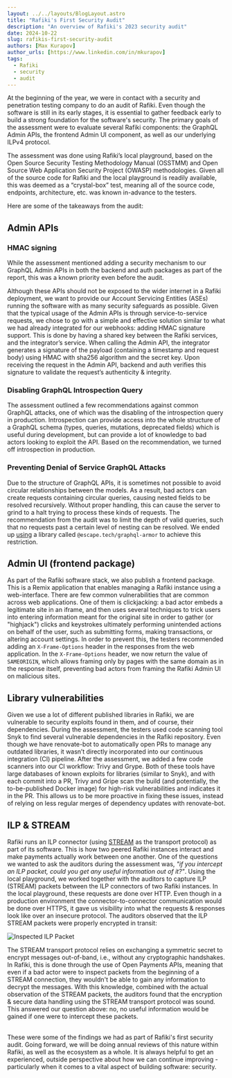 ```yaml
---
layout: ../../layouts/BlogLayout.astro
title: "Rafiki's First Security Audit"
description: "An overview of Rafiki's 2023 security audit"
date: 2024-10-22
slug: rafikis-first-security-audit
authors: [Max Kurapov]
author_urls: [https://www.linkedin.com/in/mkurapov]
tags:
  - Rafiki
  - security
  - audit
---
```


At the beginning of the year, we were in contact with a security and penetration testing company to do an audit of Rafiki. Even though the software is still in its early stages, it is essential to gather feedback early to build a strong foundation for the software's security. The primary goals of the assessment were to evaluate several Rafiki components: the GraphQL Admin APIs, the frontend Admin UI component, as well as our underlying ILPv4 protocol.

The assessment was done using Rafiki’s local playground, based on the Open Source Security Testing Methodology Manual (OSSTMM) and Open Source Web Application Security Project (OWASP) methodologies. Given all of the source code for Rafiki and the local playground is readily available, this was deemed as a “crystal-box” test, meaning all of the source code, endpoints, architecture, etc. was known in-advance to the testers. 

Here are some of the takeaways from the audit:

## Admin APIs
### HMAC signing
While the assessment mentioned adding a security mechanism to our GraphQL Admin APIs in both the backend and auth packages as part of the report, this was a known priority even before the audit.

Although these APIs should not be exposed to the wider internet in a Rafiki deployment, we want to provide our Account Servicing Entities (ASEs) running the software with as many security safeguards as possible. Given that the typical usage of the Admin APIs is through service-to-service requests, we chose to go with a simple and effective solution similar to what we had already integrated for our webhooks: adding HMAC signature support. This is done by having a shared key between the Rafiki services, and the integrator’s service. When calling the Admin API, the integrator generates a signature of the payload (containing a timestamp and request body) using HMAC with sha256 algorithm and the secret key. Upon receiving the request in the Admin API, backend and auth verifies this signature to validate the request’s authenticity & integrity.

### Disabling GraphQL Introspection Query
The assessment outlined a few recommendations against common GraphQL attacks, one of which was the disabling of the introspection query in production. Introspection can provide access into the whole structure of a GraphQL schema (types, queries, mutations, deprecated fields) which is useful during development, but can provide a lot of knowledge to bad actors looking to exploit the API. Based on the recommendation, we turned off introspection in production.

### Preventing Denial of Service GraphQL Attacks
Due to the structure of GraphQL APIs, it is sometimes not possible to avoid circular relationships between the models. As a result, bad actors can create requests containing circular queries, causing nested fields to be resolved recursively. Without proper handling, this can cause the server to grind to a halt trying to process these kinds of requests. The recommendation from the audit was to limit the depth of valid queries, such that no requests past a certain level of nesting can be resolved. We ended up [using](https://github.com/interledger/rafiki/pull/2537) a library called `@escape.tech/graphql-armor` to achieve this restriction.

## Admin UI (frontend package)
As part of the Rafiki software stack, we also publish a frontend package. This is a Remix application that enables managing a Rafiki instance using a web-interface. There are few common vulnerabilities that are common across web applications. One of them is clickjacking: a bad actor embeds a legitimate site in an iframe, and then uses several techniques to trick users into entering information meant for the original site in order to gather (or "highjack") clicks and keystrokes ultimately performing unintended actions on behalf of the user, such as submitting forms, making transactions, or altering account settings. In order to prevent this, the testers recommended adding an `X-Frame-Options` header in the responses from the web application. In the `X-Frame-Options` header, we now return the value of `SAMEORIGIN`, which allows framing only by pages with the same domain as in the response itself, preventing bad actors from framing the Rafiki Admin UI on malicious sites.

## Library vulnerabilities
Given we use a lot of different published libraries in Rafiki, we are vulnerable to security exploits found in them, and of course, their dependencies. During the assessment, the testers used code scanning tool Snyk to find several vulnerable dependencies in the Rafiki repository. Even though we have renovate-bot to automatically open PRs to manage any outdated libraries, it wasn’t directly incorporated into our continuous integration (CI) pipeline. After the assessment, we added a few code scanners into our CI workflow: Trivy and Grype. Both of these tools have large databases of known exploits for libraries (similar to Snyk), and with each commit into a PR, Trivy and Gripe scan the build (and potentially, the to-be-published Docker image) for high-risk vulnerabilities and indicates it in the PR. This allows us to be more proactive in fixing these issues, instead of relying on less regular merges of dependency updates with renovate-bot.

## ILP & STREAM
Rafiki runs an ILP connector (using [STREAM](https://interledger.org/developers/rfcs/stream-protocol/) as the transport protocol) as part of its software. This is how two peered Rafiki instances interact and make payments actually work between one another.
One of the questions we wanted to ask the auditors during the assessment was, _"if you intercept an ILP packet, could you get any useful information out of it?"_. Using the local playground, we worked together with the auditors to capture ILP (STREAM) packets between the ILP connectors of two Rafiki instances. In the local playground, these requests are done over HTTP. Even though in a production environment the connector-to-connector communication would be done over HTTPS, it gave us visibility into what the requests & responses look like over an insecure protocol. The auditors observed that the ILP STREAM packets were properly encrypted in transit:

![Inspected ILP Packet](/developers/img/blog/2024-10-22/packet.png)

The STREAM transport protocol relies on exchanging a symmetric secret to encrypt messages out-of-band, i.e., without any cryptographic handshakes. In Rafiki, this is done through the use of Open Payments APIs, meaning that even if a bad actor were to inspect packets from the beginning of a STREAM connection, they wouldn't be able to gain any information to decrypt the messages. With this knowledge, combined with the actual observation of the STREAM packets, the auditors found that the encryption & secure data handling using the STREAM transport protocol was sound. This answered our question above: no, no useful information would be gained if one were to intercept these packets.

<br/>
These were some of the findings we had as part of Rafiki's first security audit.
Going forward, we will be doing annual reviews of this nature within Rafiki, as well as the ecosystem as a whole. It is always helpful to get an experienced, outside perspective about how we can continue improving - particularly when it comes to a vital aspect of building software: security.


